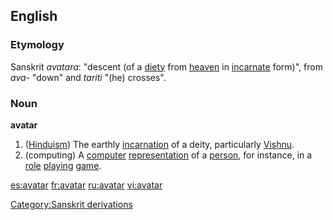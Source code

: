 ==English==
===Etymology===
Sanskrit ''avatara'': "descent (of a [[diety]] from [[heaven]] in [[incarnate]] form)", from ''ava-'' "down" and ''tariti'' "(he) crosses".

===Noun===
'''avatar'''
# ([[Hinduism]]) The earthly [[incarnation]] of a deity, particularly [[Vishnu]].
# (computing) A [[computer]] [[representation]] of a [[person]], for instance, in a [[role]] [[playing]] [[game]].

[[Category:Sanskrit derivations]]

[[es:avatar]]
[[fr:avatar]]
[[ru:avatar]]
[[vi:avatar]]
